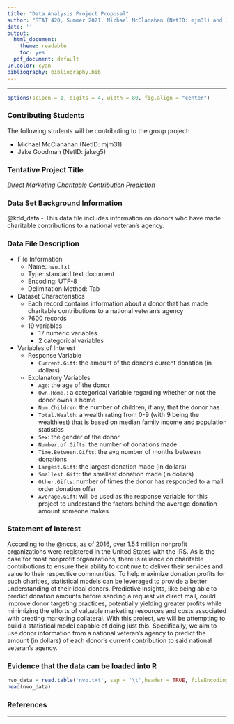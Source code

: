 ```yaml
---
title: "Data Analysis Project Proposal"
author: "STAT 420, Summer 2021, Michael McClanahan (NetID: mjm31) and Jake Goodman (NetID: jakeg5)"
date: ''
output:
  html_document: 
    theme: readable
    toc: yes
  pdf_document: default
urlcolor: cyan
bibliography: bibliography.bib
---
```


***

```r
options(scipen = 1, digits = 4, width = 80, fig.align = "center")
```

### Contributing Students

The following students will be contributing to the group project:

- Michael McClanahan (NetID: mjm31)
- Jake Goodman (NetID: jakeg5)


### Tentative Project Title

_Direct Marketing Charitable Contribution Prediction_

### Data Set Background Information

@kdd_data
  - This data file includes information on donors who have made charitable contributions to a national veteran's agency.
  
### Data File Description

- File Information
  - Name: `nvo.txt`
  - Type: standard text document
  - Encoding: UTF-8
  - Delimitation Method: Tab
- Dataset Characteristics
  - Each record contains information about a donor that has made charitable contributions to a national veteran's agency
  - 7600 records
  - 19 variables
    - 17 numeric variables
    - 2 categorical variables
- Variables of Interest
  - Response Variable
    - `Current.Gift`: the amount of the donor's current donation (in dollars).
  - Explanatory Variables
    - `Age`: the age of the donor
    - `Own.Home.`: a categorical variable regarding whether or not the donor owns a home
    - `Num.Children`: the number of children, if any, that the donor has
    - `Total.Wealth`: a wealth rating from 0-9 (with 9 being the wealthiest) that is based on median family income and population statistics
    - `Sex`: the gender of the donor
    - `Number.of.Gifts`: the number of donations made
    - `Time.Between.Gifts`: the avg number of months between donations
    - `Largest.Gift`: the largest donation made (in dollars)
    - `Smallest.Gift`: the smallest donation made (in dollars)
    - `Other.Gifts`: number of times the donor has responded to a mail order donation offer
    - `Average.Gift`: will be used as the response variable for this project to understand the factors behind the average donation amount someone makes

### Statement of Interest

According to the @nccs, as of 2016, over 1.54 million nonprofit organizations were registered in the United States with the IRS. As is the case for most nonprofit organizations, there is reliance on charitable contributions to ensure their ability to continue to deliver their services and value to their respective communities. To help maximize donation profits for such charities, statistical models can be leveraged to provide a better understanding of their ideal donors. Predictive insights, like being able to predict donation amounts before sending a request via direct mail, could improve donor targeting practices, potentially yielding greater profits while minimizing the efforts of valuable marketing resources and costs associated with creating marketing collateral. With this project, we will be attempting to build a statistical model capable of doing just this. Specifically, we aim to use donor information from a national veteran's agency to predict the amount (in dollars) of each donor's current contribution to said national veteran's agency.  

### Evidence that the data can be loaded into R

```r
nvo_data = read.table('nvo.txt', sep = '\t',header = TRUE, fileEncoding = "UTF-8")
head(nvo_data)
```

### References



***
      
